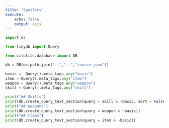 ```yaml
---
title: "Spoilers"
execute:
    echo: false
    output: asis
---
```


```python
import os

from tinydb import Query

from citutils.database import DB

db = DB(os.path.join("..","..","source.json"))

basic =  Query().meta_tags.any("basic")
item = Query().meta_tags.any("item")
weapon = Query().meta_tags.any("weapon")
skill = Query().meta_tags.any("skill")

print("## Skills")
print(db.create_query_text_section(query = skill & ~basic, sort = False))
print("## Weapons")
print(db.create_query_text_section(query = weapon & ~basic))
print("## Items")
print(db.create_query_text_section(query = item & ~basic))

```